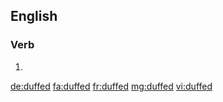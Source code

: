 ==English==

===Verb===
{{head|en}}

# {{en-past of|duff}}

[[de:duffed]]
[[fa:duffed]]
[[fr:duffed]]
[[mg:duffed]]
[[vi:duffed]]
